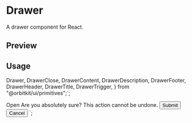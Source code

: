 

<Meta of={DrawerStories} />

<PrimitiveDocsButton docsUrl="https://github.com/emilkowalski/vaul" />

# Drawer

A drawer component for React.

## Preview

<Canvas of={DrawerStories.Default} />

## Usage

  Drawer,
  DrawerClose,
  DrawerContent,
  DrawerDescription,
  DrawerFooter,
  DrawerHeader,
  DrawerTitle,
  DrawerTrigger,
} from "@orbitkit/ui/primitives";`;

  <DrawerTrigger>Open</DrawerTrigger>
  <DrawerContent>
    <DrawerHeader>
      <DrawerTitle>Are you absolutely sure?</DrawerTitle>
      <DrawerDescription>This action cannot be undone.</DrawerDescription>
    </DrawerHeader>
    <DrawerFooter>
      <Button>Submit</Button>
      <DrawerClose>
        <Button variant="outline">Cancel</Button>
      </DrawerClose>
    </DrawerFooter>
  </DrawerContent>
</Drawer>`;

<Source code={importCode} language="ts" dark />
<Source code={usageCode} language="tsx" dark />

